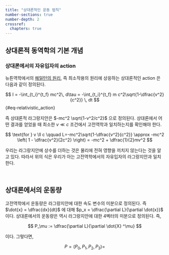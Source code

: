 ```yaml
---
title: "상대론적인 운동 법칙"
number-sections: true
number-depth: 2
crossref:
  chapters: true
---
```


## 상대론적 동역학의 기본 개념

### 상대론에서의 자유입자의 action
뉴튼역학에서의 [해밀턴의 원리](../BasicClassicalMechanics/02_variational_principle.qmd#sec-least_action_theorem), 즉 최소작용의 원리에 상응하는 상대론적인 action 은 다음과 같이 정의된다.

$$
I = -\int_{t_i}^{t_f} mc^2\, d\tau = -\int_{t_i}^{t_f} m c^2\sqrt{1-\dfrac{v^2}{c^2}} \, dt
$$ {#eq-relativistic_action}

즉 상대론적 라그랑지안은 $-mc^2 \sqrt{1-v^2/c^2}$ 으로 정의된다. 상대론에서 어떤 결과를 얻었을 때 최소한 $v \ll c$ 조건에서 고전역학과 일치하는지를 확인해야 한다. 

$$
\text{for } v \ll c \qquad L=-mc^2\sqrt{1-\dfrac{v^2}{c^2}} \approx -mc^2 \left( 1 - \dfrac{v^2}{2c^2} \right) = -mc^2 + \dfrac{1}{2}mv^2
$$

우리는 라그랑지안에 상수를 더하는 것은 물리에 전혀 영향을 끼치지 않는다는 것을 알고 있다. 따라서 위의 식은 우리가 아는 고전역학에서의 자유입자의 라그랑지안과 일치한다.

</br>

## 상대론에서의 운동량

고전역학에서 운동량은 라그랑지안에 대한 속도 변수의 미분으로 정의된다. 즉 $\dot{x} = \dfrac{dx}{dt}$ 에 대해 $p_x = \dfrac{\partial L}{\partial \dot{x}}$ 이다. 상대론에서의 운동량은 역시 라그랑지안에 대한 4벡터의 미분으로 정의된다. 즉, 

$$
P_\mu := \dfrac{\partial L}{\partial \dot{X} ^\mu}
$$

이다. 그렇다면, 

$$
P = (P_0,\, P_1,\, P_2,\, P_3) =  
$$

